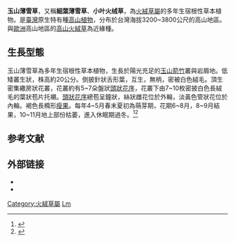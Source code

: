 {{Speciesbox
| name = 玉山薄雪草
| image =
| image_width =
| image_caption =
| genus = Leontopodium
| species = microphyllum
| authority = [[早田文藏|Hayata]], 1908
}}

'''玉山薄雪草'''，又稱'''細葉薄雪草'''、'''小叶火绒草'''，為[[火絨草屬|火絨草屬]]的多年生宿根性草本植物。是[[臺灣|臺灣]]原生特有種[[高山植物|高山植物]]，分布於台灣海拔3200~3800公尺的高山地區。與[[歐洲|歐洲]]高山地區的[[高山火絨草|高山火絨草]]為近緣種。

== 生長型態 ==

玉山薄雪草為多年生宿根性草本植物，生長於陽光充足的[[玉山箭竹|玉山箭竹]]叢與岩屑地。低矮叢生狀，株高約20公分。倒披針狀舌形葉，互生，無柄，密被白色絨毛。頂生密集繖房狀花叢，花叢約有5~7朵盤狀[[頭狀花序|頭狀花序]]，花叢下由7~10枚密披白色長絨毛的葉狀苞片托襯。[[頭狀花序|頭狀花序]]總苞呈鐘狀，絲狀雌花位於外輪，淡黃色管狀花位於內輪。褐色長橢形[[瘦果|瘦果]]。每年4~5月春末夏初為萌芽期，花期6~8月，8~9月結果，10~11月地上部份枯萎，進入休眠期過冬。<ref>{{Cite book | author = 林文智 | title = 臺灣高山植物圖鑑 | location = 台北市| publisher = 淑馨出版社 | date = 1993年11月 | pages = p.96 |ISBN = 957-531-313-5| accessdate =  | url =  | language= zh-tw | quote = }}</ref><ref>{{cite web | url= http://plant.tesri.gov.tw/plant100/WebPlantDetail.aspx?tno=539071010 | title= 玉山薄雪草 | work= 台灣野生植物資料庫 | publisher= 特有生物研究保育中心 | language= zh-tw | accessdate= 2012-09-03 | archive-date= 2016-03-04 | archive-url= https://web.archive.org/web/20160304074800/http://plant.tesri.gov.tw/plant100/WebPlantDetail.aspx?tno=539071010 | dead-url= no }}</ref>

== 参考文献 ==
{{Reflist}}

== 外部链接 ==

* {{wikispecies-inline|Leontopodium|火絨草屬}}
* {{wikispecies-inline|Leontopodium microphyllum|玉山薄雪草}}
{{Taxonbar|from=Q6526788}}

[[Category:火絨草屬|Category:火絨草屬]]
[[Category:臺灣特有植物|Lm]]


{{植物小作品}}